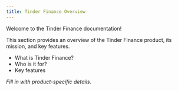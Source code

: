 ```yaml
---
title: Tinder Finance Overview
---
```


Welcome to the Tinder Finance documentation!

This section provides an overview of the Tinder Finance product, its mission, and key features.

- What is Tinder Finance?
- Who is it for?
- Key features

_Fill in with product-specific details._ 
